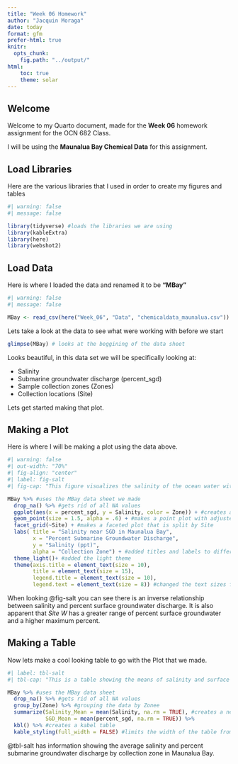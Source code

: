 ```yaml
---
title: "Week 06 Homework"
author: "Jacquin Moraga"
date: today
format: gfm
prefer-html: true
knitr:
  opts_chunk: 
    fig.path: "../output/"
html:
    toc: true
    theme: solar
---
```


## Welcome

Welcome to my Quarto document, made for the **Week 06** homework assignment for the OCN 682 Class.

I will be using the **Maunalua Bay Chemical Data** for this assignment.


## Load Libraries

Here are the various libraries that I used in order to create my figures and tables

```r
#| warning: false
#| message: false

library(tidyverse) #loads the libraries we are using
library(kableExtra)
library(here)
library(webshot2)

```


## Load Data

Here is where I loaded the data and renamed it to be **"MBay"**

```r
#| warning: false
#| message: false

MBay <- read_csv(here("Week_06", "Data", "chemicaldata_maunalua.csv")) #reads the csv file we are using and names it to a data sheet called "MBay"
```

Lets take a look at the data to see what were working with before we start

```r
glimpse(MBay) # looks at the beggining of the data sheet
```
Looks beautiful, in this data set we will be specifically looking at:

* Salinity
* Submarine groundwater discharge (percent_sgd)
* Sample collection zones (Zones)
* Collection locations (Site)

Lets get started making that plot.


## Making a Plot

Here is where I will be making a plot using the data above.

```r
#| warning: false
#| out-width: "70%"
#| fig-align: "center"
#| label: fig-salt
#| fig-cap: "This figure visualizes the salinity of the ocean water with relation to surface groundwater percent."

MBay %>% #uses the MBay data sheet we made
  drop_na() %>% #gets rid of all NA values
  ggplot(aes(x = percent_sgd, y = Salinity, color = Zone)) + #creates a plot with percent sgd on the x axis and salinity on the Y. The colors of the plot are by zone
  geom_point(size = 1.5, alpha = .6) + #makes a point plot with adjusted point sizes
  facet_grid(~Site) + #makes a faceted plot that is split by Site
  labs( title = "Salinity near SGD in Maunalua Bay",
        x = "Percent Submarine Groundwater Discharge",
        y = "Salinity (ppt)",
        alpha = "Collection Zone") + #added titles and labels to different parts of the graph
  theme_light()+ #added the light theme
  theme(axis.title = element_text(size = 10),
        title = element_text(size = 15),
        legend.title = element_text(size = 10),
        legend.text = element_text(size = 8)) #changed the text sizes for the titles

```

When looking @fig-salt you can see there is an inverse relationship between salinity and percent surface groundwater discharge. It is also apparent that *Site W* has a greater range of percent surface groundwater and a higher maximum percent.


## Making a Table

Now lets make a cool looking table to go with the Plot that we made.

```r
#| label: tbl-salt
#| tbl-cap: "This is a table showing the means of salinity and surface groundwater discharge by collection zone"

MBay %>% #uses the MBay data sheet
  drop_na() %>% #gets rid of all NA values
  group_by(Zone) %>% #grouping the data by Zonee
  summarize(Salinity_Mean = mean(Salinity, na.rm = TRUE), #creates a new column for Salinity and sgd with the mean of each per zone
            SGD_Mean = mean(percent_sgd, na.rm = TRUE)) %>%
  kbl() %>% #creates a kabel table
  kable_styling(full_width = FALSE) #limits the width of the table from being across the whole page
```

@tbl-salt has information showing the average salinity and percent submarine groundwater discharge by collection zone in Maunalua Bay.